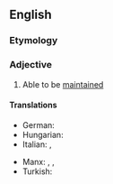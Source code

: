 ==English==

===Etymology===
{{suffix|maintain|able|lang=en}}

===Adjective===
{{en-adj}}

# {{lb|en|chiefly|in combination}} Able to be [[maintain]]ed

====Translations====
{{trans-top}}
* German: {{t|de|wartbar}}
* Hungarian: {{t+|hu|karbantartható}}
* Italian: {{t|it|mantenibile|m|f}}, {{t+|it|sostenibile|m|f}}
{{trans-mid}}
* Manx: {{t|gv|so-pholldey}}, {{t|gv|so-hassoo}}, {{t|gv|so-veaghee}}
* Turkish: {{t|tr|bakılabilir}}
{{trans-bottom}}